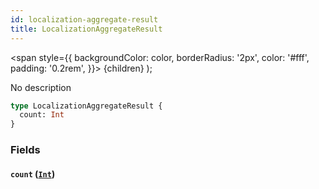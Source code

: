 ```yaml
---
id: localization-aggregate-result
title: LocalizationAggregateResult
---
```


<span
style={{
      backgroundColor: color,
      borderRadius: '2px',
      color: '#fff',
      padding: '0.2rem',
    }}>
{children}
</span>
);

No description

```graphql
type LocalizationAggregateResult {
  count: Int
}
```

### Fields

#### `count` ([`Int`](/docs/schema/scalars/int))
